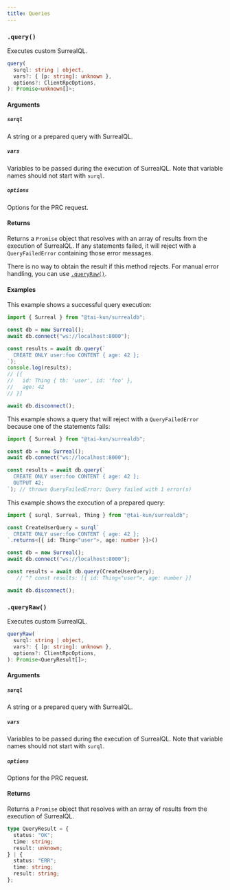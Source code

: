 ```yaml
---
title: Queries
---
```



### `.query()` <Badge variant="instance" /><Badge variant="method" />

Executes custom SurrealQL.

```ts
query(
  surql: string | object,
  vars?: { [p: string]: unknown },
  options?: ClientRpcOptions,
): Promise<unknown[]>;
```

#### Arguments

##### `surql`

A string or a prepared query with SurrealQL.

##### `vars`

Variables to be passed during the execution of SurrealQL. Note that variable names should not start with `surql`.

##### `options`

Options for the PRC request.

#### Returns

Returns a `Promise` object that resolves with an array of results from the execution of SurrealQL. If any statements failed, it will reject with a `QueryFailedError` containing those error messages.

There is no way to obtain the result if this method rejects. For manual error handling, you can use [`.queryRaw()`](#queryraw).

#### Examples

This example shows a successful query execution:

```ts
import { Surreal } from "@tai-kun/surrealdb";

const db = new Surreal();
await db.connect("ws://localhost:8000");

const results = await db.query(`
  CREATE ONLY user:foo CONTENT { age: 42 };
`);
console.log(results);
// [{
//   id: Thing { tb: 'user', id: 'foo' },
//   age: 42
// }]

await db.disconnect();
```

This example shows a query that will reject with a `QueryFailedError` because one of the statements fails:

```ts
import { Surreal } from "@tai-kun/surrealdb";

const db = new Surreal();
await db.connect("ws://localhost:8000");

const results = await db.query(`
  CREATE ONLY user:foo CONTENT { age: 42 };
  OUTPUT 42;
`); // throws QueryFailedError: Query failed with 1 error(s)
```

This example shows the execution of a prepared query:

```ts
import { surql, Surreal, Thing } from "@tai-kun/surrealdb";

const CreateUserQuery = surql`
  CREATE ONLY user:foo CONTENT { age: 42 };
`.returns<[{ id: Thing<"user">, age: number }]>()

const db = new Surreal();
await db.connect("ws://localhost:8000");

const results = await db.query(CreateUserQuery);
   // ^? const results: [{ id: Thing<"user">, age: number }]

await db.disconnect();
```

### `.queryRaw()` <Badge variant="instance" /><Badge variant="method" />

Executes custom SurrealQL.

```ts
queryRaw(
  surql: string | object,
  vars?: { [p: string]: unknown },
  options?: ClientRpcOptions,
): Promise<QueryResult[]>;
```

#### Arguments

##### `surql`

A string or a prepared query with SurrealQL.

##### `vars`

Variables to be passed during the execution of SurrealQL. Note that variable names should not start with `surql`.

##### `options`

Options for the PRC request.

#### Returns

Returns a `Promise` object that resolves with an array of results from the execution of SurrealQL.

```ts
type QueryResult = {
  status: "OK";
  time: string;
  result: unknown;
} | {
  status: "ERR";
  time: string;
  result: string;
};
```
